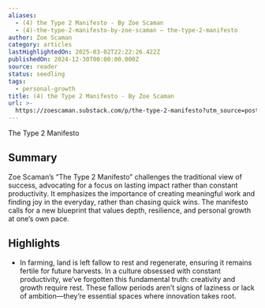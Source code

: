```yaml
---
aliases:
  - (4) the Type 2 Manifesto - By Zoe Scaman
  - (4)-the-type-2-manifesto-by-zoe-scaman — the-type-2-manifesto
author: Zoe Scaman
category: articles
lastHighlightedOn: 2025-03-02T22:22:26.422Z
publishedOn: 2024-12-30T00:00:00.000Z
source: reader
status: seedling
tags:
  - personal-growth
title: (4) the Type 2 Manifesto - By Zoe Scaman
url: >-
  https://zoescaman.substack.com/p/the-type-2-manifesto?utm_source=post-email-title&publication_id=35235&post_id=153799891&utm_campaign=email-post-title&isFreemail=true&r=og9hp&triedRedirect=true&utm_medium=email
---
```

The Type 2 Manifesto

## Summary

Zoe Scaman’s “The Type 2 Manifesto” challenges the traditional view of success, advocating for a focus on lasting impact rather than constant productivity. It emphasizes the importance of creating meaningful work and finding joy in the everyday, rather than chasing quick wins. The manifesto calls for a new blueprint that values depth, resilience, and personal growth at one’s own pace.

## Highlights

- In farming, land is left fallow to rest and regenerate, ensuring it remains fertile for future harvests. In a culture obsessed with constant productivity, we’ve forgotten this fundamental truth: creativity and growth require rest. These fallow periods aren’t signs of laziness or lack of ambition—they’re essential spaces where innovation takes root.
